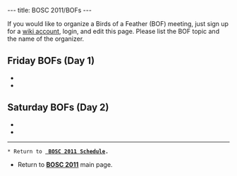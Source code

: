 ---
title: BOSC 2011/BOFs
---

If you would like to organize a Birds of a Feather (BOF) meeting, just sign up for a [[Special:Userlogin| wiki account]], login, and edit this page. Please list the BOF topic and the name of the organizer.

== Friday BOFs (Day 1) ==

* 
*

== Saturday BOFs (Day 2) ==

*
*

----
 * Return to '''[[BOSC_2011_Schedule | BOSC 2011 Schedule]].'''
* Return to '''[[BOSC_2011 | BOSC 2011]]''' main page.